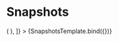 

<Meta title="Components/Snapshots" />


# Snapshots

<Canvas>
  <Story
    name="Snapshots"
    args={{}}
    decorators={[
      Story => (
        <ThreekitProvider
          threekitEnv="preview"
          project={{
            credentials: {
              preview: {
                publicToken: '5df547d4-9d0d-431c-b04c-1c96eec73f53',
                orgId: '3ba9a3d4-8c19-411a-85e6-277ca93e8836',
              },
            },
            products: {
              preview: {
                assetId: '04e7f832-622f-4375-89c8-299519237aeb',
              },
            },
          }}
        >
          <Story />
        </ThreekitProvider>
      ),
    ]}
  >
    {SnapshotsTemplate.bind({})}
  </Story>
</Canvas>
